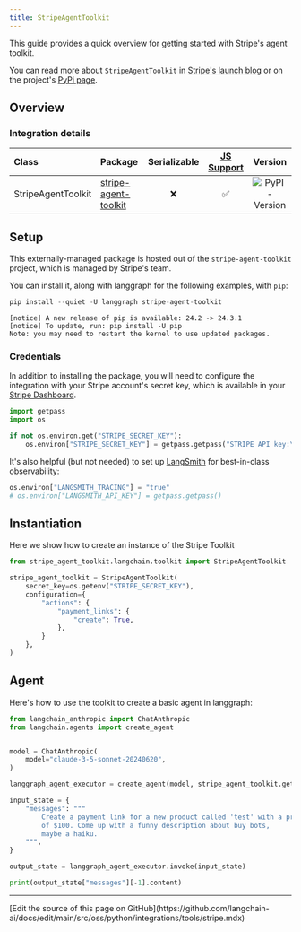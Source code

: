 ```yaml
---
title: StripeAgentToolkit
---
```


This guide provides a quick overview for getting started with Stripe's agent toolkit.

You can read more about `StripeAgentToolkit` in [Stripe's launch blog](https://stripe.dev/blog/adding-payments-to-your-agentic-workflows) or on the project's [PyPi page](https://pypi.org/project/stripe-agent-toolkit/).

## Overview

### Integration details

| Class | Package | Serializable | [JS Support](https://github.com/stripe/agent-toolkit?tab=readme-ov-file#typescript) |  Version |
| :--- | :--- | :---: | :---: | :---: |
| StripeAgentToolkit | [stripe-agent-toolkit](https://pypi.org/project/stripe-agent-toolkit) | ❌ | ✅ |  ![PyPI - Version](https://img.shields.io/pypi/v/stripe-agent-toolkit?style=flat-square&label=%20) |

## Setup

This externally-managed package is hosted out of the `stripe-agent-toolkit` project, which is managed by Stripe's team.

You can install it, along with langgraph for the following examples, with `pip`:

```python
pip install --quiet -U langgraph stripe-agent-toolkit
```

```output
[notice] A new release of pip is available: 24.2 -> 24.3.1
[notice] To update, run: pip install -U pip
Note: you may need to restart the kernel to use updated packages.
```

### Credentials

In addition to installing the package, you will need to configure the integration with your Stripe account's secret key, which is available in your [Stripe Dashboard](https://dashboard.stripe.com/account/apikeys).

```python
import getpass
import os

if not os.environ.get("STRIPE_SECRET_KEY"):
    os.environ["STRIPE_SECRET_KEY"] = getpass.getpass("STRIPE API key:\n")
```

It's also helpful (but not needed) to set up [LangSmith](https://smith.langchain.com/) for best-in-class observability:

```python
os.environ["LANGSMITH_TRACING"] = "true"
# os.environ["LANGSMITH_API_KEY"] = getpass.getpass()
```

## Instantiation

Here we show how to create an instance of the Stripe Toolkit

```python
from stripe_agent_toolkit.langchain.toolkit import StripeAgentToolkit

stripe_agent_toolkit = StripeAgentToolkit(
    secret_key=os.getenv("STRIPE_SECRET_KEY"),
    configuration={
        "actions": {
            "payment_links": {
                "create": True,
            },
        }
    },
)
```

## Agent

Here's how to use the toolkit to create a basic agent in langgraph:

```python
from langchain_anthropic import ChatAnthropic
from langchain.agents import create_agent


model = ChatAnthropic(
    model="claude-3-5-sonnet-20240620",
)

langgraph_agent_executor = create_agent(model, stripe_agent_toolkit.get_tools())

input_state = {
    "messages": """
        Create a payment link for a new product called 'test' with a price
        of $100. Come up with a funny description about buy bots,
        maybe a haiku.
    """,
}

output_state = langgraph_agent_executor.invoke(input_state)

print(output_state["messages"][-1].content)
```

---

<Callout icon="pen-to-square" iconType="regular">
  [Edit the source of this page on GitHub](https://github.com/langchain-ai/docs/edit/main/src/oss/python/integrations/tools/stripe.mdx)
</Callout>
